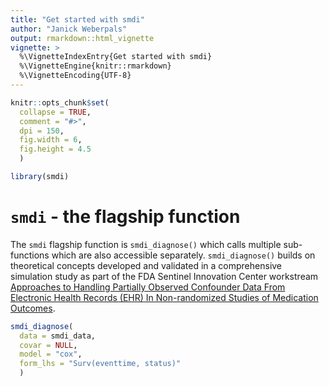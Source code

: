 ```yaml
---
title: "Get started with smdi"
author: "Janick Weberpals"
output: rmarkdown::html_vignette
vignette: >
  %\VignetteIndexEntry{Get started with smdi}
  %\VignetteEngine{knitr::rmarkdown}
  %\VignetteEncoding{UTF-8}
---
```


```r
knitr::opts_chunk$set(
  collapse = TRUE,
  comment = "#>",
  dpi = 150,
  fig.width = 6,
  fig.height = 4.5
  )
```

```r
library(smdi)
```

# `smdi` - the flagship function

The `smdi` flagship function is `smdi_diagnose()` which calls multiple sub-functions which are also accessible separately. `smdi_diagnose()` builds on theoretical concepts developed and validated in a comprehensive simulation study as part of the FDA Sentinel Innovation Center workstream [Approaches to Handling Partially Observed Confounder Data From Electronic Health Records (EHR) In Non-randomized Studies of Medication Outcomes](https://www.sentinelinitiative.org/methods-data-tools/methods/approaches-handling-partially-observed-confounder-data-electronic-health).

```r
smdi_diagnose(
  data = smdi_data,
  covar = NULL,
  model = "cox",
  form_lhs = "Surv(eventtime, status)"
  )
```
